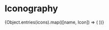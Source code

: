 

<Meta title="Design System/Iconography" />

# Iconography

<IconGallery>
  {Object.entries(icons).map(([name, Icon]) => (
    <IconItem key={name} name={name}>
      <Icon
        color="#e5e5e5"
        width={24}
        height={24}
        active={"true"}
        volume={0.75}
        fill="#e5e5e5"
        state={1}
      />
    </IconItem>
  ))}
</IconGallery>